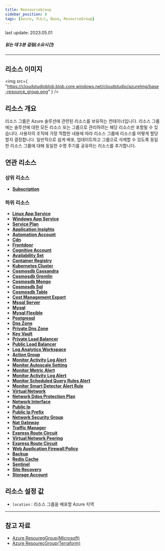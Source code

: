 ```yaml
---
title: ReosourceGroup
sidebar_position: 0
tags: [Azure, 리소스, Base, ResourceGroup]
---
```


<span className="theme-doc-version-badge badge badge--secondary">
    last update: 2023.05.01
</span>

##### 읽는 데 3분 걸림(소요시간)

---

## 리소스 이미지

<img
    src={
        "https://cloudstudioblob.blob.core.windows.net/cloudstudio/azureImg/base-resource_group.png"
    }
/>

## 리소스 개요

리소스 그룹은 Azure 솔루션에 관련된 리소스를 보유하는 컨테이너입니다.
리소스 그룹에는 솔루션에 대한 모든 리소스 또는 그룹으로 관리하려는 해당 리소스만 포함될 수 있습니다.
사용자의 조직에 가장 적합한 내용에 따라 리소스 그룹에 리소스를 어떻게 할당할지 결정합니다.
일반적으로 쉽게 배포, 업데이트하고 그룹으로 삭제할 수 있도록 동일한 리소스 그룹에 대해 동일한 수명 주기를 공유하는 리소스를 추가합니다.

## 연관 리소스

### 상위 리소스

-   [**Subscription**](https://docs.cstudio.app/docs/resource/azure/Base/Subscription)

### 하위 리소스

-   [**Linux App Service**](https://docs.cstudio.app/docs/resource/azure/AppService/LinuxAppService)
-   [**Windows App Service**](https://docs.cstudio.app/docs/resource/azure/AppService/WindowsAppService)
-   [**Service Plan**](https://docs.cstudio.app/docs/resource/azure/AppService/ServicePlan)
-   [**Application Insights**](https://docs.cstudio.app/docs/resource/azure/ApplicationInsights/)
-   [**Automation Account**](https://docs.cstudio.app/docs/resource/azure/Automation/AutomationAccount)
-   [**Cdn**](https://docs.cstudio.app/docs/resource/azure/Cdn/)
-   [**Frontdoor**](https://docs.cstudio.app/docs/resource/azure/FrontDoor)
-   [**Cognitive Account**](https://docs.cstudio.app/docs/resource/azure/CognitiveServices/CognitiveAccount)
-   [**Availability Set**](https://docs.cstudio.app/docs/resource/azure/Compute/Availabilityset)
-   [**Container Registry**](https://docs.cstudio.app/docs/resource/azure/Container/ContainerRegistry)
-   [**Kubernetes Cluster**](https://docs.cstudio.app/docs/resource/azure/Container/KubernetesCluster)
-   [**Cosmosdb Cassandra**](https://docs.cstudio.app/docs/resource/azure/Cosmosdb/CosmosdbCassandra)
-   [**Cosmosdb Gremlin**](https://docs.cstudio.app/docs/resource/azure/Cosmosdb/CosmosdbGremlin)
-   [**Cosmosdb Mongo**](https://docs.cstudio.app/docs/resource/azure/Cosmosdb/CosmosdbMongo)
-   [**Cosmosdb Sql**](https://docs.cstudio.app/docs/resource/azure/Cosmosdb/CosmosdbSql)
-   [**Cosmosdb Table**](https://docs.cstudio.app/docs/resource/azure/Cosmosdb/CosmosdbTable)
-   [**Cost Management Export**](https://docs.cstudio.app/docs/resource/azure/CostManagement/CostManagementExport)
-   [**Mssql Server**](https://docs.cstudio.app/docs/resource/azure/Database/MssqlServer)
-   [**Mysql**](https://docs.cstudio.app/docs/resource/azure/Database/Mysql)
-   [**Mysql Flexible**](https://docs.cstudio.app/docs/resource/azure/Database/MysqlFlexible)
-   [**Postgresql**](https://docs.cstudio.app/docs/resource/azure/Database/Postgresql)
-   [**Dns Zone**](https://docs.cstudio.app/docs/resource/azure/Dns/DnsZone)
-   [**Private Dns Zone**](https://docs.cstudio.app/docs/resource/azure/Dns/PrivateDnsZone)
-   [**Key Vault**](https://docs.cstudio.app/docs/resource/azure/KeyVault/)
-   [**Private Load Balancer**](https://docs.cstudio.app/docs/resource/azure/LoadBalancer/PrivateLoadBalancer)
-   [**Public Load Balancer**](https://docs.cstudio.app/docs/resource/azure/PublicLoadBalancer)
-   [**Log Analytics Workspace**](https://docs.cstudio.app/docs/resource/azure/LogAnalytics/LogAnalyticsWorkspace)
-   [**Action Group**](https://docs.cstudio.app/docs/resource/azure/Monitor/ActionGroup)
-   [**Monitor Activity Log Alert**](https://docs.cstudio.app/docs/resource/azure/Monitor/MonitorActivityLogAlert)
-   [**Monitor Autoscale Setting**](https://docs.cstudio.app/docs/resource/azure/Monitor/MonitorAutoscaleSetting)
-   [**Monitor Metric Alert**](https://docs.cstudio.app/docs/resource/azure/Monitor/MonitorMetricAlert)
-   [**Monitor Activity Log Alert**](https://docs.cstudio.app/docs/resource/azure/Monitor/MonitorActivityLogAlert)
-   [**Monitor Scheduled Query Rules Alert**](https://docs.cstudio.app/docs/resource/azure/Monitor/MonitorScheduledQueryRulesAlert)
-   [**Monitor Smart Detector Alert Rule**](https://docs.cstudio.app/docs/resource/azure/Monitor/MonitorSmartDetectorAlertRule)
-   [**Virtual Network**](https://docs.cstudio.app/docs/resource/azure/Network/VirtualNetwork)
-   [**Network Ddos Protection Plan**](https://docs.cstudio.app/docs/resource/azure/Network/NetworkDdosProtectionPlan)
-   [**Network Interface**](https://docs.cstudio.app/docs/resource/azure/Network/NetworkInterface)
-   [**Public Ip**](https://docs.cstudio.app/docs/resource/azure/Network/PublicIp)
-   [**Public Ip Prefix**](https://docs.cstudio.app/docs/resource/azure/Network/PublicIpPrefix)
-   [**Network Security Group**](https://docs.cstudio.app/docs/resource/azure/Network/NetworkSecurityGroup)
-   [**Nat Gateway**](https://docs.cstudio.app/docs/resource/azure/Network/NatGateway)
-   [**Traffic Manager**](https://docs.cstudio.app/docs/resource/azure//Network/TrafficManager)
-   [**Express Route Circuit**](https://docs.cstudio.app/docs/resource/azure/Network/ExpressRouteCircuit)
-   [**Virtual Network Peering**](https://docs.cstudio.app/docs/resource/azure/Network/VirtualNetworkPeering)
-   [**Express Route Circuit**](https://docs.cstudio.app/docs/resource/azure/Network/ExpressRouteCircuit)
-   [**Web Application Firewall Policy**](https://docs.cstudio.app/docs/resource/azure/Network/WebApplicationFirewallPolicy)
-   [**Backup**](https://docs.cstudio.app/docs/resource/azure/RecoveryServices/Backup)
-   [**Redis Cache**](https://docs.cstudio.app/docs/resource/azure/RedisCache/)
-   [**Sentinel**](https://docs.cstudio.app/docs/resource/azure/Sentinel/)
-   [**Site Recovery**](https://docs.cstudio.app/docs/resource/azure/RecoveryServices/SiteRecovery)
-   [**Storage Account**](https://docs.cstudio.app/docs/resource/azure/Storage/StorageAccount)

## 리소스 설정 값

-   `location` : 리소스 그룹을 배포할 Azure 지역

---

## 참고 자료

-   [Azure ResouregGroup(Microsoft)](https://learn.microsoft.com/ko-kr/azure/automation/overview)
-   [Azure ResourecGroup(Terraform)](https://registry.terraform.io/providers/hashicorp/azurerm/latest/docs/resources/resource_group)
